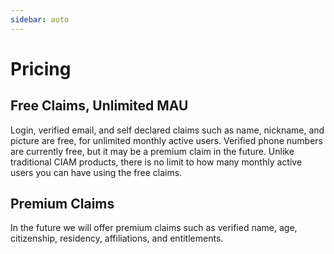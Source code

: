 ```yaml
---
sidebar: auto
---
```


# Pricing

## Free Claims, Unlimited MAU

Login, verified email, and self declared claims such as name, nickname, and picture are free, for unlimited monthly active users. Verified phone numbers are currently free, but it may be a premium claim in the future. Unlike traditional CIAM products, there is no limit to how many monthly active users you can have using the free claims.

## Premium Claims

In the future we will offer premium claims such as verified name, age, citizenship, residency, affiliations, and entitlements. 
